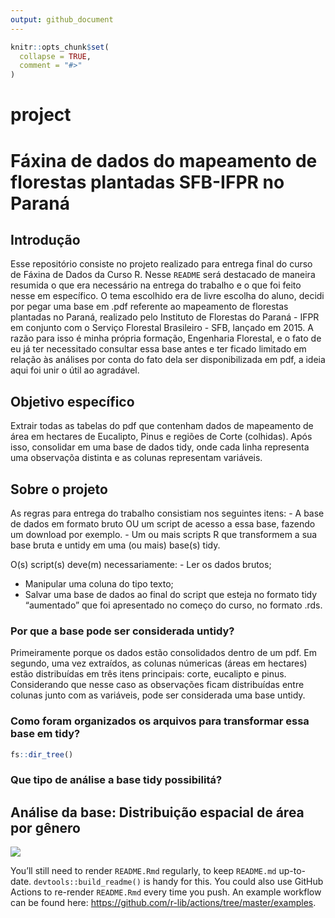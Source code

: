 ```yaml
---
output: github_document
---
```


<!-- README.md is generated from README.Rmd. Please edit that file -->

```r
knitr::opts_chunk$set(
  collapse = TRUE,
  comment = "#>"
)
```

# project

<!-- badges: start -->
<!-- badges: end -->


# Fáxina de dados do mapeamento de florestas plantadas SFB-IFPR no Paraná

## Introdução

Esse repositório consiste no projeto realizado para entrega final do
curso de Fáxina de Dados da Curso R. Nesse `README` será destacado de
maneira resumida o que era necessário na entrega do trabalho e o que foi
feito nesse em específico. O tema escolhido era de livre escolha do
aluno, decidi por pegar uma base em .pdf referente ao mapeamento de
florestas plantadas no Paraná, realizado pelo Instituto de Florestas do
Paraná - IFPR em conjunto com o Serviço Florestal Brasileiro - SFB,
lançado em 2015. A razão para isso é minha própria formação, Engenharia
Florestal, e o fato de eu já ter necessitado consultar essa base antes e
ter ficado limitado em relação às análises por conta do fato dela ser
disponibilizada em pdf, a ideia aqui foi unir o útil ao agradável.

## Objetivo específico

Extrair todas as tabelas do pdf que contenham dados de mapeamento de
área em hectares de Eucalipto, Pinus e regiões de Corte (colhidas). Após
isso, consolidar em uma base de dados tidy, onde cada linha representa
uma observaçõa distinta e as colunas representam variáveis.

<!-- badges: start -->
  <!-- badges: end -->
  
## Sobre o projeto
  
  As regras para entrega do trabalho consistiam nos seguintes itens: - A
base de dados em formato bruto OU um script de acesso a essa base,
fazendo um download por exemplo. - Um ou mais scripts R que transformem
a sua base bruta e untidy em uma (ou mais) base(s) tidy.

O(s) script(s) deve(m) necessariamente: - Ler os dados brutos; 

- Manipular uma coluna do tipo texto;
- Salvar uma base de dados ao final do script que esteja no formato tidy “aumentado” que foi apresentado no começo do curso, no formato .rds.



### Por que a base pode ser considerada untidy?
Primeiramente porque os dados estão consolidados dentro de um pdf. Em segundo, uma vez extraídos, as colunas númericas (áreas em hectares) estão distribuídas em três itens principais: corte, eucalipto e pinus. Considerando que nesse caso as observações ficam distribuídas entre colunas junto com as variáveis, pode ser considerada uma base untidy.


### Como foram organizados os arquivos para transformar essa base em tidy?


```r
fs::dir_tree()
```



### Que tipo de análise a base tidy possibilitá?



## Análise da base: Distribuição espacial de área por gênero


![](https://github.com/maykongpedro/2021-06-17-tcc-curso-r-faxina-de-dados/raw/r-studio-cloud/inst/plot_mapa.png)

You'll still need to render `README.Rmd` regularly, to keep `README.md` up-to-date. `devtools::build_readme()` is handy for this. You could also use GitHub Actions to re-render `README.Rmd` every time you push. An example workflow can be found here: <https://github.com/r-lib/actions/tree/master/examples>.




